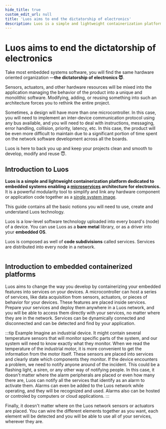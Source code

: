 ```yaml
---
hide_title: true
custom_edit_url: null
title: 'Luos aims to end the dictatorship of electronics'
description: Luos is a simple and lightweight containerization platform dedicated to embedded systems enabling a microservices architecture for electronics.
---
```



# Luos aims to end the dictatorship of electronics

Take most embedded systems software, you will find the same hardware oriented organization —**the dictatorship of electronics 😈**.

Sensors, actuators, and other hardware resources will be mixed into the application managing the behavior of the product into a unique and monolithic software. Modifying, adding, or reusing something into such an architecture forces you to rethink the entire project.

Sometimes, a design will have more than one microcontroller. In this case, you will need to implement an inter-device communication protocol using any bus available, and you will need to deal with instructions, messaging, error handling, collision, priority, latency, etc. In this case, the product will be even more difficult to maintain due to a significant portion of time spent on the network software development across all the boards.

Luos is here to back you up and keep your projects clean and smooth to develop, modify and reuse 😇.

## Introduction to Luos

**Luos is a simple and lightweight containerization platform dedicated to embedded systems enabling a <a href="https://en.wikipedia.org/wiki/Microservices" target="_blank" rel="external nofollow">microservices<IconExternalLink width="10"></IconExternalLink></a> architecture for electronics.** It is a powerful modularity tool to simplify and link any hardware component or application code together as a <a href="https://en.wikipedia.org/wiki/Single_system_image" target="_blank" rel="external nofollow">single system image<IconExternalLink width="10"></IconExternalLink></a>.

This guide contains all the basic notions you will need to use, create and understand Luos technology.

Luos is a low-level software technology uploaded into every board's (<Tooltip def={useDocusaurusContext().siteConfig.customFields.node_def}>node</Tooltip>) of a device.
You can use Luos as a **bare metal** library, or as a driver into your **embedded OS**.

Luos is composed as well of **code subdivisions** called <Tooltip def={useDocusaurusContext().siteConfig.customFields.service_def}>services</Tooltip>. Services are distributed into every node in a network.

<div align="center">
  <Image
    sources={{
      light: '/assets/images/feature-service-package-node-board.png',
      dark: '/assets/images/luos-layers-white.png',
    }}
  />
</div>

## Introduction to embedded containerized platforms

Luos aims to change the way you develop by containerizing your embedded features into services on your devices. A microcontroller can host a series of services, like data acquisition from sensors, actuators, or pieces of behavior for your devices. These features are placed inside <Tooltip def={useDocusaurusContext().siteConfig.customFields.service_def}>services</Tooltip>. Prepare your services and deploy them anywhere in a Luos network, and you will be able to access them directly with your services, no matter where they are in the network. Services can be dynamically connected and disconnected and can be detected and find by your application.

:::tip Example
Imagine an industrial device. It might contain several temperature sensors that will monitor specific parts of the system, and our system will need to know exactly what they monitor. When we read the temperature of the industrial motor, it is more convenient to get the information from the motor itself. These sensors are placed into services and clearly state which components they monitor. If the device encounters a problem, we need to notify anyone around of the incident. This could be a flashing light, a siren, or any other way of notifying people. In this case, it doesn't matter where the alarm peripherals are placed or even how many there are, Luos can notify all the services that identify as an alarm to activate them. Alarms can even be added to the Luos network while operating, and they will be recognized and used. Alarms also can be hosted or controled by computers or cloud applications.
:::

Finally, it doesn't matter where on the Luos network sensors or actuators are placed. You can wire the different elements together as you want, each element will be detected and you will be able to use all of your services, wherever they are.

